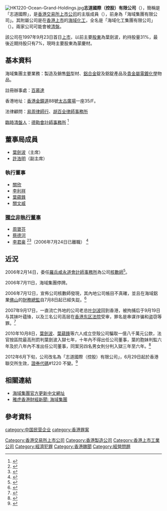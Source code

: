 [[File:HK1220-Ocean-Grand-Holdings.jpg|thumb]]'''志道國際（控股）有限公司'''（{{lang-en|ZHIDAO INTERNATIONAL (HOLDINGS) LIMITED}}），簡稱是「志道國際」，是[[香港交易所|香港交易所]][[上市公司|上市公司]]的主版成員（{{hkex|1220}}），前身為「海域集團有限公司」。其附屬公司是在[[香港|香港]][[上市|上市]]的[[海域化工|海域化工]]，全名是「海域化工集團有限公司」（{{sehk2|2882}}）。兩家公司可能會被[[清盤|清盤]]。

該公司在1997年9月23日首日[[上市|上市]]，以前主要[[股東|股東]]為葉劍波，約持股量31%，最後近期持股只有7%，現時主要股東為蒙慶材。

==基本資料==

海域集團主要業務：製造及銷售[[鋁|鋁]]型材、[[鋁合金|鋁合金]]錠及鋁錠產品及[[貴金屬|貴金屬]][[電鍍|電鍍]][[化學|化學]]物品。

註冊辦事處：[[百慕達|百慕達]]

香港地址：[[香港|香港]][[金鐘道|金鐘道]]88號[[太古廣場|太古廣場]]一座35/F。

法律顧問：[[易周律師行|易周律師行]]、[[胡百全律師事務所|胡百全律師事務所]]

[[臨時清盤人|臨時清盤人]]：[[德勤會計師事務所|德勤會計師事務所]] <ref>{{cite web |url=http://www.hkex.com.hk/listedco/listconews/sehk/20060725/LTN20060725042_C.pdf |title=存档副本 |accessdate=2006-07-26 |deadurl=yes |archiveurl=https://web.archive.org/web/20070930035624/http://www.hkex.com.hk/listedco/listconews/sehk/20060725/LTN20060725042_C.pdf |archivedate=2007-09-30 }}</ref>

==董事局成員==
*[[葉劍波|葉劍波]]（主席）
*[[許浩明|許浩明]]（副主席）
===執行董事===
*[[關欣|關欣]] 
*[[李利祥|李利祥]] 
*[[葉蘊鋒|葉蘊鋒]]
*[[關文威|關文威]] 
===[[公司治理_#原則|獨立非執行董事]]===
*[[周寶芬|周寶芬]]
*[[蔡德河|蔡德河]]
*[[李君豪|李君豪]] <ref>{{cite web |url=http://www.hkex.com.hk/listedco/listconews/sehk/20060330/1220/CWF101.pdf |title=存档副本 |accessdate=2006-07-26 |deadurl=yes |archiveurl=https://web.archive.org/web/20070930014501/http://www.hkex.com.hk/listedco/listconews/sehk/20060330/1220/CWF101.pdf |archivedate=2007-09-30 }}</ref><ref>{{cite web |url=http://www.hkex.com.hk/listedco/listconews/sehk/20050429/1220/f106_c.pdf |title=存档副本 |accessdate=2006-07-26 |deadurl=yes |archiveurl=https://web.archive.org/web/20070930041811/http://www.hkex.com.hk/listedco/listconews/sehk/20050429/1220/f106_c.pdf |archivedate=2007-09-30 }}</ref>（2006年7月24日已離職） <ref>{{cite web |url=http://www.hkex.com.hk/listedco/listconews/sehk/20060725/LTN20060725046_C.pdf |title=存档副本 |accessdate=2006-07-26 |deadurl=yes |archiveurl=https://web.archive.org/web/20070930014442/http://www.hkex.com.hk/listedco/listconews/sehk/20060725/LTN20060725046_C.pdf |archivedate=2007-09-30 }}</ref>

==近況==
2006年2月14日，委任[[普華永道會計師事務所|羅兵咸永道會計師事務所]]為公司[[核數師|核數師]]<ref>{{cite web |url=http://www.hkex.com.hk/listedco/listconews/sehk/20060214/LTN20060214096_C.pdf |title=存档副本 |accessdate=2006-07-26 |deadurl=yes |archiveurl=https://web.archive.org/web/20070927194339/http://www.hkex.com.hk/listedco/listconews/sehk/20060214/LTN20060214096_C.pdf |archivedate=2007-09-27 }}</ref>。

2006年7月11日，海域集團停牌。

2006年7月12日，宣佈公司核數師發現，其內地公司帳目不真確，並且在海域鋁業[[佛山|佛山]]的[[財務總監|財務總監]]自7月8日起已經失踨。<ref>{{cite web |url=http://www.hkex.com.hk/listedco/listconews/sehk/20060712/LTN20060712046_C.pdf |title=存档副本 |accessdate=2006-07-26 |deadurl=yes |archiveurl=https://web.archive.org/web/20060715230336/http://www.hkex.com.hk/listedco/listconews/sehk/20060712/LTN20060712046_C.pdf |archivedate=2006-07-15 }}</ref>

2007年9月17日，一直流亡外地的公司老总[[叶剑波|叶剑波]]回到香港，被拘捕后于9月19日与其妹叶蕴锋，以及三名公司高层在[[香港东区法院|香港东区法院]]受审，罪名是串谋诈骗和盗窃等罪。<ref>{{Cite web |url=http://yule.sohu.com/20070920/n252255983.shtml |title=傅明宪老公深夜被捕 因涉及5.3亿元诈骗案 |access-date=2007-10-11 |archive-date=2016-03-04 |archive-url=https://web.archive.org/web/20160304222402/http://yule.sohu.com/20070920/n252255983.shtml |dead-url=no }}</ref>

2010年10月8日，[[葉劍波|葉劍波]]、[[葉蘊鋒|葉蘊鋒]]等六人成立空殼公司騙取一億八千萬元公款，法官按區院最高刑罰判葉劍波入獄七年，十年內不得出任公司董事，葉的胞妹判監六年及於八年內不准出任公司董事，同案另四名男女則分判入獄三年至六年。<ref>{{Cite web |url=http://hk.news.yahoo.com/article/101008/3/kmee.html |title=葉劍波騙1.8億重判七年 |access-date=2010-12-30 |archive-date=2010-10-13 |archive-url=https://web.archive.org/web/20101013133539/http://hk.news.yahoo.com/article/101008/3/kmee.html |dead-url=no }}</ref>

2012年6月下旬，公司改名為「志道國際（控股）有限公司」，6月29日起於香港聯交所生效，[[證券代碼|證券代碼]]#1220 不變。<ref>[http://www.moneydj.com/kmdj/wiki/wikiviewer.aspx?keyid=2e8da64a-e2d0-4503-aa80-1e546a0108be#ixzz2IIiSmq7M ] </ref>

== 相關連結 ==
* [https://web.archive.org/web/20100106134610/http://www.ogh-1220.info/ 海域集團官方更新中文網址]
* [http://hk.finance.yahoo.com/q?s=1220.hk 雅虎香港財經新聞: 海域集團] {{Wayback|url=http://hk.finance.yahoo.com/q?s=1220.hk |date=20160506002907 }}

==參考資料==
<references/>



[[Category:香港交易所上市公司|Category:香港交易所上市公司]]
[[category:中国民营企业|category:中国民营企业]]
[[Category:香港製造公司|Category:香港製造公司]]
[[Category:香港上市工業公司|Category:香港上市工業公司]]
[[category:香港罪案|category:香港罪案]]
[[Category:經濟犯罪|Category:經濟犯罪]]
[[Category:香港醜聞|Category:香港醜聞]]
[[Category:經營問題|Category:經營問題]]